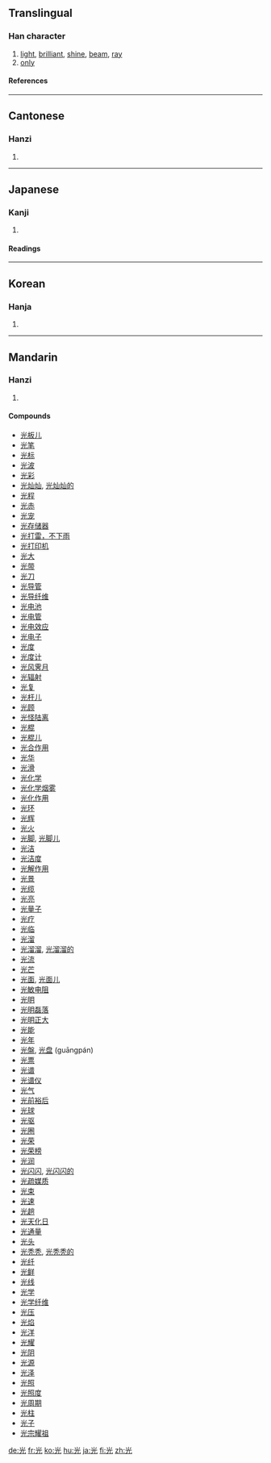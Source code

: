 {{see|灮}}

==Translingual==
===Han character===
{{Han char|rn=10|rad=儿|as=04|sn=6|four=9021<sub>1</sub>|canj=火一山 (FMU)}}
# [[light]], [[brilliant]], [[shine]], [[beam]], [[ray]]
# [[only]]
====References====
{{Han ref|kx=0124.060|dkj=01350|dj=0262.010|hdz=10266.070|uh=5149|ud=20809|bh=A5FA|bd=42490}}
----
==Cantonese==
===Hanzi===
{{yue-hanzi|jyut=|y=gwong1}}
# {{defn|Cantonese}}
----
==Japanese==
===Kanji===
{{ja-kanji|grade=|rs=儿04}}
# {{defn|Japanese}}
====Readings====
{{ja-readings|on=[[こう]] (kō)|kun=[[ひかる]] (hikaru), [[ひかり]] (hikari)}}
----
==Korean==
===Hanja===
{{ko-hanja|hangeul=광|rv=gwang|mr=kwang}}
# {{defn|Korean}}
----
==Mandarin==
===Hanzi===
{{cmn-hanzi|pin=[[guāng]] (guang1)|wg=kuang<sup>1</sup>}}
# {{defn|Mandarin}}

====Compounds====
*[[光板儿]]
*[[光笔]]
*[[光标]]
*[[光波]]
*[[光彩]]
*[[光灿灿]], [[光灿灿的]]
*[[光程]]
*[[光赤]]
*[[光宠]]
*[[光存储器]]
*[[光打雷，不下雨]]
*[[光打印机]]
*[[光大]]
*[[光带]]
*[[光刀]]
*[[光导管]]
*[[光导纤维]]
*[[光电池]]
*[[光电管]]
*[[光电效应]]
*[[光电子]]
*[[光度]]
*[[光度计]]
*[[光风霁月]]
*[[光辐射]]
*[[光复]]
*[[光杆儿]]
*[[光顾]]
*[[光怪陆离]]
*[[光棍]]
*[[光棍儿]]
*[[光合作用]]
*[[光华]]
*[[光滑]]
*[[光化学]]
*[[光化学烟雾]]
*[[光化作用]]
*[[光环]]
*[[光辉]]
*[[光火]]
*[[光脚]], [[光脚儿]]
*[[光洁]]
*[[光洁度]]
*[[光解作用]]
*[[光景]]
*[[光缆]]
*[[光亮]]
*[[光量子]]
*[[光疗]]
*[[光临]]
*[[光溜]]
*[[光溜溜]], [[光溜溜的]]
*[[光流]]
*[[光芒]]
*[[光面]], [[光面儿]]
*[[光敏电阻]]
*[[光明]]
*[[光明磊落]]
*[[光明正大]]
*[[光能]]
*[[光年]]
*[[光盤]], [[光盘]] (guāngpán)
*[[光票]]
*[[光谱]]
*[[光谱仪]]
*[[光气]]
*[[光前裕后]]
*[[光球]]
*[[光驱]]
*[[光圈]]
*[[光荣]]
*[[光荣榜]]
*[[光润]]
*[[光闪闪]], [[光闪闪的]]
*[[光疏媒质]]
*[[光束]]
*[[光速]]
*[[光趟]]
*[[光天化日]]
*[[光通量]]
*[[光头]]
*[[光秃秃]], [[光秃秃的]]
*[[光纤]]
*[[光鲜]]
*[[光线]]
*[[光学]]
*[[光学纤维]]
*[[光压]]
*[[光焰]]
*[[光洋]]
*[[光耀]]
*[[光阴]]
*[[光源]]
*[[光泽]]
*[[光照]]
*[[光照度]]
*[[光周期]]
*[[光柱]]
*[[光子]]
*[[光宗耀祖]]

[[de:光]]
[[fr:光]]
[[ko:光]]
[[hu:光]]
[[ja:光]]
[[fi:光]]
[[zh:光]]